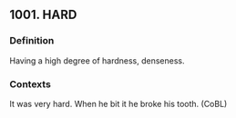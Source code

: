 ## 1001. HARD
### Definition
Having a high degree of hardness, denseness.

### Contexts
It was very hard. When he bit it he broke his tooth. (CoBL)

